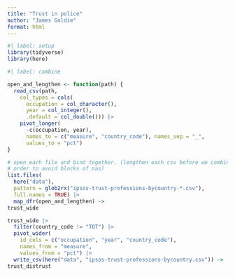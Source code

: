 ```yaml
---
title: "Trust in police"
author: "James Goldie"
format: html
---
```


```r
#| label: setup
library(tidyverse)
library(here)
```

```r
#| label: combine

open_and_lengthen <- function(path) {
  read_csv(path,
    col_types = cols(
      occupation = col_character(),
      year = col_integer(),
      .default = col_double())) |>
    pivot_longer(
      -c(occupation, year),
      names_to = c("measure", "country_code"), names_sep = "_",
      values_to = "pct")
}

# open each file and bind together. (lengthen each csv before we combine in
# order to avoid blocks of nas)
list.files(
  here("data"),
  pattern = glob2rx("ipsos-trust-professions-bycountry-*.csv"),
  full.names = TRUE) |>
  map_dfr(open_and_lengthen) ->
trust_wide

trust_wide |>
  filter(country_code != "TOT") |>
  pivot_wider(
    id_cols = c("occupation", "year", "country_code"),
    names_from = "measure",
    values_from = "pct") |>
  write_csv(here("data", "ipsos-trust-professions-bycountry.csv")) ->
trust_distrust
```
